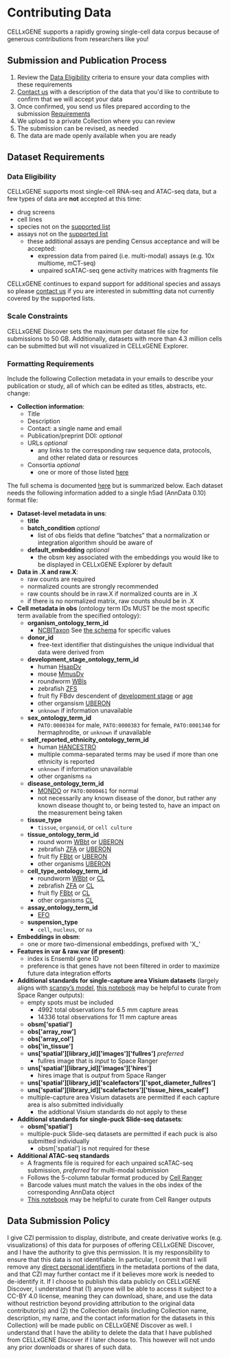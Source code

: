 # Contributing Data

CELLxGENE supports a rapidly growing single-cell data corpus because of generous contributions from researchers like you!

## Submission and Publication Process

1. Review the [Data Eligibility](#data-eligibility) criteria to ensure your data complies with these requirements
2. [Contact us] with a description of the data that you'd like to contribute to confirm that we will accept your data
3. Once confirmed, you send us files prepared according to the submission [Requirements](#dataset-requirements)
4. We upload to a private Collection where you can review
5. The submission can be revised, as needed
6. The data are made openly available when you are ready

## Dataset Requirements

### Data Eligibility

CELLxGENE supports most single-cell RNA-seq and ATAC-seq data, but a few types of data are **not** accepted at this time:

- drug screens
- cell lines
- species not on the [supported list](https://chanzuckerberg.github.io/single-cell-curation/latest-schema.html#organism_ontology_term_id)
- assays not on the [supported list](https://github.com/chanzuckerberg/cellxgene-census/blob/main/docs/census_accepted_assays.csv)
  - these additional assays are pending Census acceptance and will be accepted:
    - expression data from paired (i.e. multi-modal) assays (e.g. 10x multiome, mCT-seq)
    - unpaired scATAC-seq gene activity matrices with fragments file

CELLxGENE continues to expand support for additional species and assays so please [contact us] if you are interested in submitting data not currently covered by the supported lists.

### Scale Constraints

CELLxGENE Discover sets the maximum per dataset file size for submissions to 50 GB. Additionally, datasets with more than 4.3 million cells can be submitted but will not visualized in CELLxGENE Explorer.

### Formatting Requirements

Include the following Collection metadata in your emails to describe your publication or study, all of which can be edited as titles, abstracts, etc. change:

- **Collection information**:
  - Title
  - Description
  - Contact: a single name and email
  - Publication/preprint DOI: _optional_
  - URLs _optional_
    - any links to the corresponding raw sequence data, protocols, and other related data or resources
  - Consortia _optional_
    - one or more of those listed [here](https://github.com/chanzuckerberg/single-cell-data-portal/blob/main/backend/layers/common/validation.py#L12)

The full schema is documented [here](https://chanzuckerberg.github.io/single-cell-curation/latest-schema.html) but is summarized below. Each dataset needs the following information added to a single h5ad (AnnData 0.10) format file:

- **Dataset-level metadata in uns**:
  - **title**
  - **batch_condition** _optional_
    - list of obs fields that define “batches” that a normalization or integration algorithm should be aware of
  - **default_embedding** _optional_
    - the obsm key associated with the embeddings you would like to be displayed in CELLxGENE Explorer by default
- **Data in .X and raw.X**:
  - raw counts are required
  - normalized counts are strongly recommended
  - raw counts should be in raw.X if normalized counts are in .X
  - if there is no normalized matrix, raw counts should be in .X
- **Cell metadata in obs** (ontology term IDs MUST be the most specific term available from the specified ontology):
  - **organism_ontology_term_id**
    - [NCBITaxon] See [the schema](https://chanzuckerberg.github.io/single-cell-curation/latest-schema.html#organism_ontology_term_id) for specific values
  - **donor_id**
    - free-text identifier that distinguishes the unique individual that data were derived from
  - **development_stage_ontology_term_id**
    - human [HsapDv]
    - mouse [MmusDv]
    - roundworm [WBls](https://www.ebi.ac.uk/ols4/ontologies/wbls/classes/http%253A%252F%252Fpurl.obolibrary.org%252Fobo%252FWBls_0000825?lang=en)
    - zebrafish [ZFS]
    - fruit fly FBdv descendent of [development stage](https://www.ebi.ac.uk/ols4/ontologies/fbdv/classes?obo_id=FBdv%3A00005259) or [age](https://www.ebi.ac.uk/ols4/ontologies/fbdv/classes?obo_id=FBdv%3A00007014)
    - other organsism [UBERON](https://www.ebi.ac.uk/ols4/ontologies/uberon/classes/http%253A%252F%252Fpurl.obolibrary.org%252Fobo%252FUBERON_0000105)
    - `unknown` if information unavailable
  - **sex_ontology_term_id**
    - `PATO:0000384` for male, `PATO:0000383` for female, `PATO:0001340` for hermaphrodite, or `unknown` if unavailable
  - **self_reported_ethnicity_ontology_term_id**
    - human [HANCESTRO]
    - multiple comma-separated terms may be used if more than one ethnicity is reported
    - `unknown` if information unavailable
    - other organisms `na`
  - **disease_ontology_term_id**
    - [MONDO] or `PATO:0000461` for normal
    - not necessarily any known disease of the donor, but rather any known disease thought to, or being tested to, have an impact on the measurement being taken
  - **tissue_type**
    - `tissue`, `organoid`, or `cell culture`
  - **tissue_ontology_term_id**
    - round worm [WBbt](https://www.ebi.ac.uk/ols4/ontologies/wbbt/classes/http%253A%252F%252Fpurl.obolibrary.org%252Fobo%252FWBbt_0005766) or [UBERON]
    - zebrafish [ZFA](https://www.ebi.ac.uk/ols4/ontologies/zfa/classes/http%253A%252F%252Fpurl.obolibrary.org%252Fobo%252FZFA_0100000?lang=en) or [UBERON]
    - fruit fly [FBbt](https://www.ebi.ac.uk/ols4/ontologies/fbbt) or [UBERON]
    - other organisms [UBERON]
  - **cell_type_ontology_term_id**
    - roundworm [WBbt](https://www.ebi.ac.uk/ols4/ontologies/wbbt/classes/http%253A%252F%252Fpurl.obolibrary.org%252Fobo%252FWBbt_0004017) or [CL]
    - zebrafish [ZFA](https://www.ebi.ac.uk/ols4/ontologies/zfa/classes/http%253A%252F%252Fpurl.obolibrary.org%252Fobo%252FZFA_0009000) or [CL]
    - fruit fly [FBbt](https://www.ebi.ac.uk/ols4/ontologies/fbbt/classes/http%253A%252F%252Fpurl.obolibrary.org%252Fobo%252FFBbt_00007002) or [CL]
    - other organisms [CL]
  - **assay_ontology_term_id**
    - [EFO]
  - **suspension_type**
    - `cell`, `nucleus`, or `na`
- **Embeddings in obsm**:
  - one or more two-dimensional embeddings, prefixed with 'X\_'
- **Features in var & raw.var (if present)**:
  - index is Ensembl gene ID
  - preference is that genes have not been filtered in order to maximize future data integration efforts
- **Additional standards for single-capture area Visium datasets** (largely aligns with [scanpy’s model](https://scanpy.readthedocs.io/en/stable/generated/scanpy.read_visium.html), [this notebook](https://github.com/Lattice-Data/lattice-tools/blob/main/cellxgene_resources/curation_visium.ipynb) may be helpful to curate from Space Ranger outputs):
  - empty spots must be included
    - 4992 total observations for 6.5 mm capture areas
    - 14336 total observations for 11 mm capture areas
  - **obsm['spatial']**
  - **obs['array_row']**
  - **obs['array_col']**
  - **obs['in_tissue']**
  - **uns['spatial'][library_id]['images']['fullres']** _preferred_
    - fullres image that is _input_ to Space Ranger
  - **uns['spatial'][library_id]['images']['hires']**
    - hires image that is _output_ from Space Ranger
  - **uns['spatial'][library_id]['scalefactors']['spot_diameter_fullres']**
  - **uns['spatial'][library_id]['scalefactors']['tissue_hires_scalef']**
  - multiple-capture area Visium datasets are permitted if each capture area is also submitted individually
    - the addtional Visium standards do not apply to these
- **Additional standards for single-puck Slide-seq datasets**:
  - **obsm['spatial']**
  - multiple-puck Slide-seq datasets are permitted if each puck is also submitted individually
    - obsm['spatial'] is not required for these
- **Additional ATAC-seq standards**
  - A fragments file is required for each unpaired scATAC-seq submission, _preferred_ for multi-modal submission
  - Follows the 5-column tabular format produced by [Cell Ranger](https://www.10xgenomics.com/support/software/cell-ranger-atac/latest/analysis/outputs/fragments-file)
  - Barcode values must match the values in the obs index of the corresponding AnnData object
  - [This notebook](https://github.com/Lattice-Data/lattice-tools/blob/main/cellxgene_resources/curation_fragments.ipynb) may be helpful to curate from Cell Ranger outputs

## Data Submission Policy

I give CZI permission to display, distribute, and create derivative works (e.g. visualizations) of this data for purposes of offering CELLxGENE Discover, and I have the authority to give this permission. It is my responsibility to ensure that this data is not identifiable. In particular, I commit that I will remove any [direct personal identifiers](https://docs.google.com/document/d/1sboOmbafvMh3VYjK1-3MAUt0I13UUJfkQseq8ANLPl8/edit) in the metadata portions of the data, and that CZI may further contact me if it believes more work is needed to de-identify it. If I choose to publish this data publicly on CELLxGENE Discover, I understand that (1) anyone will be able to access it subject to a CC-BY 4.0 license, meaning they can download, share, and use the data without restriction beyond providing attribution to the original data contributor(s) and (2) the Collection details (including Collection name, description, my name, and the contact information for the datasets in this Collection) will be made public on CELLxGENE Discover as well. I understand that I have the ability to delete the data that I have published from CELLxGENE Discover if I later choose to. This however will not undo any prior downloads or shares of such data.

[contact us]: mailto:cellxgene@chanzuckerberg.com
[CL]: https://www.ebi.ac.uk/ols/ontologies/cl
[EFO]: https://www.ebi.ac.uk/ols/ontologies/efo
[HANCESTRO]: https://www.ebi.ac.uk/ols/ontologies/hancestro
[HsapDv]: https://www.ebi.ac.uk/ols/ontologies/hsapdv
[MONDO]: https://www.ebi.ac.uk/ols/ontologies/mondo
[MmusDv]: https://www.ebi.ac.uk/ols/ontologies/mmusdv
[NCBITaxon]: https://www.ebi.ac.uk/ols4/ontologies/ncbitaxon
[UBERON]: https://www.ebi.ac.uk/ols/ontologies/uberon
[ZFS]: https://www.ebi.ac.uk/ols4/ontologies/zfs
